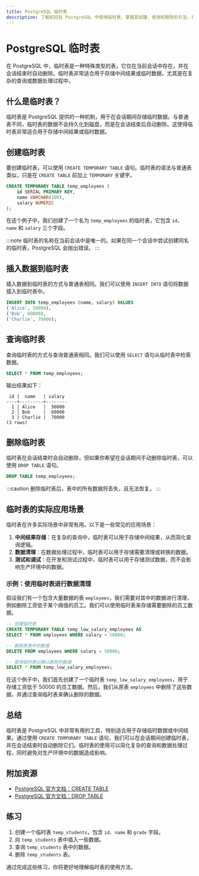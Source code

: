 ```yaml
---
title: PostgreSQL 临时表
description: 了解如何在 PostgreSQL 中使用临时表，掌握其创建、使用和删除的方法，并通过实际案例加深理解。
---
```


# PostgreSQL 临时表

在 PostgreSQL 中，临时表是一种特殊类型的表，它仅在当前会话中存在，并在会话结束时自动删除。临时表非常适合用于存储中间结果或临时数据，尤其是在复杂的查询或数据处理过程中。

## 什么是临时表？

临时表是 PostgreSQL 提供的一种机制，用于在会话期间存储临时数据。与普通表不同，临时表的数据不会持久化到磁盘，而是在会话结束后自动删除。这使得临时表非常适合用于存储中间结果或临时数据。

## 创建临时表

要创建临时表，可以使用 `CREATE TEMPORARY TABLE` 语句。临时表的语法与普通表类似，只是在 `CREATE TABLE` 前加上 `TEMPORARY` 关键字。

```sql
CREATE TEMPORARY TABLE temp_employees (
    id SERIAL PRIMARY KEY,
    name VARCHAR(100),
    salary NUMERIC
);
```

在这个例子中，我们创建了一个名为 `temp_employees` 的临时表，它包含 `id`、`name` 和 `salary` 三个字段。

:::note
临时表的名称在当前会话中是唯一的。如果在同一个会话中尝试创建同名的临时表，PostgreSQL 会抛出错误。
:::

## 插入数据到临时表

插入数据到临时表的方式与普通表相同。我们可以使用 `INSERT INTO` 语句将数据插入到临时表中。

```sql
INSERT INTO temp_employees (name, salary) VALUES
('Alice', 50000),
('Bob', 60000),
('Charlie', 70000);
```

## 查询临时表

查询临时表的方式与查询普通表相同。我们可以使用 `SELECT` 语句从临时表中检索数据。

```sql
SELECT * FROM temp_employees;
```

输出结果如下：

```
 id |  name   | salary 
----+---------+--------
  1 | Alice   |  50000
  2 | Bob     |  60000
  3 | Charlie |  70000
(3 rows)
```

## 删除临时表

临时表在会话结束时会自动删除，但如果你希望在会话期间手动删除临时表，可以使用 `DROP TABLE` 语句。

```sql
DROP TABLE temp_employees;
```

:::caution
删除临时表后，表中的所有数据将丢失，且无法恢复。
:::

## 临时表的实际应用场景

临时表在许多实际场景中非常有用。以下是一些常见的应用场景：

1. **中间结果存储**：在复杂的查询中，临时表可以用于存储中间结果，从而简化查询逻辑。
2. **数据清理**：在数据处理过程中，临时表可以用于存储需要清理或转换的数据。
3. **测试和调试**：在开发和测试过程中，临时表可以用于存储测试数据，而不会影响生产环境中的数据。

### 示例：使用临时表进行数据清理

假设我们有一个包含大量数据的表 `employees`，我们需要对其中的数据进行清理，例如删除工资低于某个阈值的员工。我们可以使用临时表来存储需要删除的员工数据。

```sql
-- 创建临时表
CREATE TEMPORARY TABLE temp_low_salary_employees AS
SELECT * FROM employees WHERE salary < 50000;

-- 删除原表中的数据
DELETE FROM employees WHERE salary < 50000;

-- 查询临时表以确认删除的数据
SELECT * FROM temp_low_salary_employees;
```

在这个例子中，我们首先创建了一个临时表 `temp_low_salary_employees`，用于存储工资低于 50000 的员工数据。然后，我们从原表 `employees` 中删除了这些数据，并通过查询临时表来确认删除的数据。

## 总结

临时表是 PostgreSQL 中非常有用的工具，特别适合用于存储临时数据或中间结果。通过使用 `CREATE TEMPORARY TABLE` 语句，我们可以在会话期间创建临时表，并在会话结束时自动删除它们。临时表的使用可以简化复杂的查询和数据处理过程，同时避免对生产环境中的数据造成影响。

## 附加资源

- [PostgreSQL 官方文档：CREATE TABLE](https://www.postgresql.org/docs/current/sql-createtable.html)
- [PostgreSQL 官方文档：DROP TABLE](https://www.postgresql.org/docs/current/sql-droptable.html)

## 练习

1. 创建一个临时表 `temp_students`，包含 `id`、`name` 和 `grade` 字段。
2. 向 `temp_students` 表中插入一些数据。
3. 查询 `temp_students` 表中的数据。
4. 删除 `temp_students` 表。

通过完成这些练习，你将更好地理解临时表的使用方法。